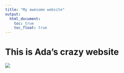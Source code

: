 ```yaml
---
title: "My awesome website"
output: 
  html_document:
    toc: true
    toc_float: true
---
```


# This is Ada's crazy website

![](https://media.giphy.com/media/drXGoW1iudhKw/giphy.gif)
